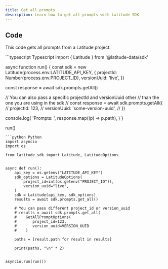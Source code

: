 ```yaml
---
title: Get all prompts
description: Learn how to get all prompts with Latitude SDK
---
```


## Code

This code gets all prompts from a Latitude project.

<CodeGroup>
```typescript Typescript
import { Latitude } from '@latitude-data/sdk'

async function run() {
  const sdk = new Latitude(process.env.LATITUDE_API_KEY, {
    projectId: Number(process.env.PROJECT_ID),
    versionUuid: 'live',
  })

  const response = await sdk.prompts.getAll()

  // You can also pass a specific projectId and versionUuid other
  // than the one you are using in the sdk
  // const response = await sdk.prompts.getAll({
  //   projectId: 123,
  //  versionUuid: 'some-version-uuid',
  // })

  console.log(
    'Prompts: ',
    response.map((p) => p.path),
  )
}

run()
```
```python Python
import asyncio
import os

from latitude_sdk import Latitude, LatitudeOptions


async def run():
    api_key = os.getenv("LATITUDE_API_KEY")
    sdk_options = LatitudeOptions(
        project_id=int(os.getenv("PROJECT_ID")),
        version_uuid="live",
    )
    sdk = Latitude(api_key, sdk_options)
    results = await sdk.prompts.get_all()

    # You can pass different project_id or version_uuid
    # results = await sdk.prompts.get_all(
    #    GetAllPromptOptions(
    #       project_id=123,
    #       version_uuid=VERSION_UUID
    #    )

    paths = [result.path for result in results]

    print(paths, "\n" * 2)


asyncio.run(run())
```
</CodeGroup>
